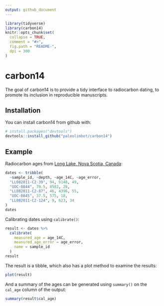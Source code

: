 ```yaml
---
output: github_document
---
```


<!-- README.md is generated from README.Rmd. Please edit that file -->

```r
library(tidyverse)
library(carbon14)
knitr::opts_chunk$set(
  collapse = TRUE,
  comment = "#>",
  fig.path = "README-",
  dpi = 300
)
```

# carbon14

The goal of carbon14 is to provide a tidy interface to radiocarbon dating, to promote its inclusion in reproducible manuscripts.

## Installation

You can install carbon14 from github with:

```r
# install.packages("devtools")
devtools::install_github("paleolimbot/carbon14")
```

## Example

Radiocarbon ages from [Long Lake, Nova Scotia, Canada](http://www.facetsjournal.com/doi/10.1139/facets-2017-0004):

```r
dates <- tribble(
  ~sample_id, ~depth, ~age_14C, ~age_error,
  "LL082011-C2-39", 94, 9148, 49,
  "UOC-0844", 70.5, 8582, 28,
  "LL082011-C2-87", 46, 4396, 55,
  "UOC-0845", 37.5, 575, 18,
  "LL082011-C2-124", 9, 623, 34
)
dates
```

Calibrating dates using `calibrate()`:

```r
result <- dates %>%
  calibrate(
    measured_age = age_14C, 
    measured_age_error = age_error,
    name = sample_id
  )
result
```

The result is a tibble, which also has a plot method to examine the results:

```r
plot(result)
```

And a summary of the ages can be generated using `summary()` on the `cal_age` column of the output:

```r
summary(result$cal_age)
```
